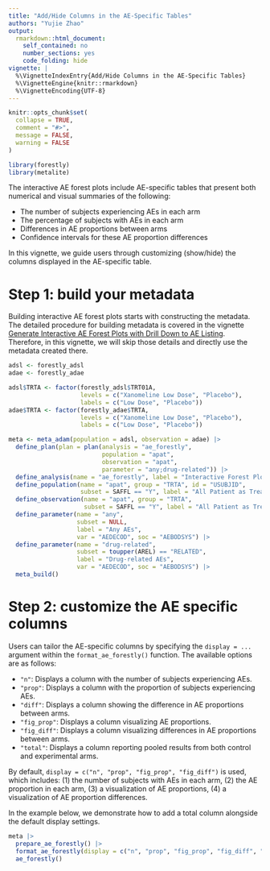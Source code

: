 ```yaml
---
title: "Add/Hide Columns in the AE-Specific Tables"
authors: "Yujie Zhao"
output:
  rmarkdown::html_document:
    self_contained: no
    number_sections: yes
    code_folding: hide
vignette: |
  %\VignetteIndexEntry{Add/Hide Columns in the AE-Specific Tables}
  %\VignetteEngine{knitr::rmarkdown}
  %\VignetteEncoding{UTF-8}
---
```


```r
knitr::opts_chunk$set(
  collapse = TRUE,
  comment = "#>",
  message = FALSE,
  warning = FALSE
)
```

```r
library(forestly)
library(metalite)
```

The interactive AE forest plots include AE-specific tables that present both numerical and visual summaries of the following:

- The number of subjects experiencing AEs in each arm
- The percentage of subjects with AEs in each arm
- Differences in AE proportions between arms
- Confidence intervals for these AE proportion differences

In this vignette, we guide users through customizing (show/hide) the columns displayed in the AE-specific table.

# Step 1: build your metadata

Building interactive AE forest plots starts with constructing the metadata. The detailed procedure for building metadata is covered in the vignette [Generate Interactive AE Forest Plots with Drill Down to AE Listing](https://merck.github.io/forestly/articles/forestly.html). Therefore, in this vignette, we will skip those details and directly use the metadata created there. 

```r
adsl <- forestly_adsl
adae <- forestly_adae

adsl$TRTA <- factor(forestly_adsl$TRT01A, 
                    levels = c("Xanomeline Low Dose", "Placebo"), 
                    labels = c("Low Dose", "Placebo"))
adae$TRTA <- factor(forestly_adae$TRTA, 
                    levels = c("Xanomeline Low Dose", "Placebo"), 
                    labels = c("Low Dose", "Placebo"))

meta <- meta_adam(population = adsl, observation = adae) |>
  define_plan(plan = plan(analysis = "ae_forestly", 
                          population = "apat",
                          observation = "apat", 
                          parameter = "any;drug-related")) |>
  define_analysis(name = "ae_forestly", label = "Interactive Forest Plot") |>
  define_population(name = "apat", group = "TRTA", id = "USUBJID",
                    subset = SAFFL == "Y", label = "All Patient as Treated") |>
  define_observation(name = "apat", group = "TRTA", 
                     subset = SAFFL == "Y", label = "All Patient as Treated") |>
  define_parameter(name = "any", 
                   subset = NULL,
                   label = "Any AEs", 
                   var = "AEDECOD", soc = "AEBODSYS") |>
  define_parameter(name = "drug-related", 
                   subset = toupper(AREL) == "RELATED",
                   label = "Drug-related AEs", 
                   var = "AEDECOD", soc = "AEBODSYS") |>  
  meta_build()
```


# Step 2: customize the AE specific columns

Users can tailor the AE-specific columns by specifying the `display = ...` argument within the `format_ae_forestly()` function. The available options are as follows:

- `"n"`: Displays a column with the number of subjects experiencing AEs.
- `"prop"`: Displays a column with the proportion of subjects experiencing AEs.
- `"diff"`: Displays a column showing the difference in AE proportions between arms.
- `"fig_prop"`: Displays a column visualizing AE proportions.
- `"fig_diff"`: Displays a column visualizing differences in AE proportions between arms.
- `"total"`: Displays a column reporting pooled results from both control and experimental arms.

By default, `display = c("n", "prop", "fig_prop", "fig_diff")` is used, which includes: (1) the number of subjects with AEs in each arm, (2) the AE proportion in each arm, (3) a visualization of AE proportions, (4) a visualization of AE proportion differences.

In the example below, we demonstrate how to add a total column alongside the default display settings.

```r
meta |>
  prepare_ae_forestly() |>
  format_ae_forestly(display = c("n", "prop", "fig_prop", "fig_diff", "total")) |>
  ae_forestly()
```